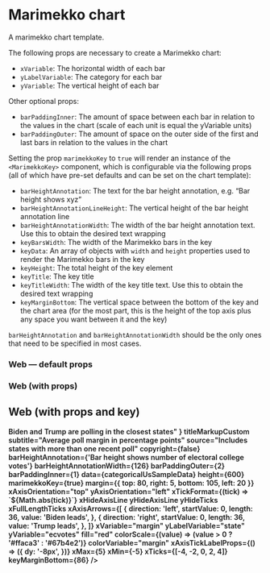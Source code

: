 
<Meta title="Templates/Marimekko chart" component={MarimekkoChart} />

# Marimekko chart

A marimekko chart template.

The following props are necessary to create a Marimekko chart:

- `xVariable`: The horizontal width of each bar
- `yLabelVariable`: The category for each bar
- `yVariable`: The vertical height of each bar

Other optional props:

- `barPaddingInner`: The amount of space between each bar in relation to the values in the chart (scale of each unit is equal the yVariable units)
- `barPaddingOuter`: The amount of space on the outer side of the first and last bars in relation to the values in the chart

Setting the prop `marimekkoKey` to `true` will render an instance of the `<MarimekkoKey>` component, which is configurable via the following props (all of which have pre-set defaults and can be set on the chart template):

- `barHeightAnnotation`: The text for the bar height annotation, e.g. “Bar height shows xyz”
- `barHeightAnnotationLineHeight`: The vertical height of the bar height annotation line
- `barHeightAnnotationWidth`: The width of the bar height annotation text. Use this to obtain the desired text wrapping
- `keyBarsWidth`: The width of the Marimekko bars in the key
- `keyData`: An array of objects with `width` and `height` properties used to render the Marimekko bars in the key
- `keyHeight`: The total height of the key element
- `keyTitle`: The key title
- `keyTitleWidth`: The width of the key title text. Use this to obtain the desired text wrapping
- `keyMarginBottom`: The vertical space between the bottom of the key and the chart area (for the most part, this is the height of the top axis plus any space you want between it and the key)

`barHeightAnnotation` and `barHeightAnnotationWidth` should be the only ones that need to be specified in most cases.

### Web — default props

<Preview>
  <Story name="Web - default props">
    <MarimekkoChart height={600} margin={{ top: 130, right: 5, bottom: 105, left: 20 }} />
  </Story>
</Preview>

### Web (with props)

<Preview>
  <Story name="Web - with props">
    <MarimekkoChart
      barPaddingInner={1}
      data={categoricalUsSampleData}
      height={600}
      margin={{ top: 130, right: 5, bottom: 105, left: 20 }}
      xAxisOrientation="top"
      xVariable="margin"
      yLabelVariable="state"
      yVariable="ecvotes"
    />
  </Story>
</Preview>

## Web (with props and key)

<Preview>
  <Story name="Web - with props and key">
    <MarimekkoChart
      title={
        "How <tspan style='fill: #1056b6; font-weight: 600;'>Biden</tspan> and <tspan style='fill: #ed4748; font-weight: 600;'>Trump</tspan> are polling in the closest states"
      }
      titleMarkupCustom
      subtitle="Average poll margin in percentage points"
      source="Includes states with more than one recent poll"
      copyright={false}
      barHeightAnnotation={'Bar height shows number of electoral college votes'}
      barHeightAnnotationWidth={126}
      barPaddingOuter={2}
      barPaddingInner={1}
      data={categoricalUsSampleData}
      height={600}
      marimekkoKey={true}
      margin={{ top: 80, right: 5, bottom: 105, left: 20 }}
      xAxisOrientation="top"
      yAxisOrientation="left"
      xTickFormat={(tick) => `${Math.abs(tick)}`}
      xHideAxisLine
      yHideAxisLine
      yHideTicks
      xFullLengthTicks
      xAxisArrows={[
        {
          direction: 'left',
          startValue: 0,
          length: 36,
          value: 'Biden leads',
        },
        {
          direction: 'right',
          startValue: 0,
          length: 36,
          value: 'Trump leads',
        },
      ]}
      xVariable="margin"
      yLabelVariable="state"
      yVariable="ecvotes"
      fill="red"
      colorScale={(value) => (value > 0 ? '#ffaca3' : '#67b4e2')}
      colorVariable="margin"
      xAxisTickLabelProps={() => ({
        dy: '-8px',
      })}
      xMax={5}
      xMin={-5}
      xTicks={[-4, -2, 0, 2, 4]}
      keyMarginBottom={86}
    />
  </Story>
</Preview>
